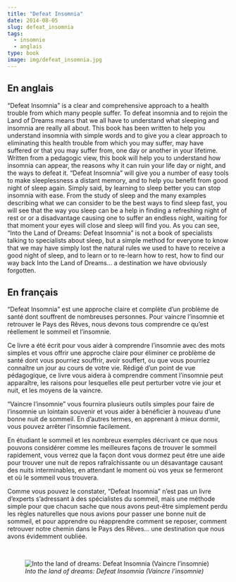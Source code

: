 ```yaml
---
title: "Defeat Insomnia"
date: 2014-08-05
slug: defeat_insomnia
tags:
  - insomnie
  - anglais
type: book
image: img/defeat_insomnia.jpg
---
```


## En anglais

"Defeat Insomnia" is a clear and comprehensive approach to a health trouble from which many people suffer.
To defeat insomnia and to rejoin the Land of Dreams means that we all have to understand what sleeping and insomnia are really all about.
This book has been written to help you understand insomnia with simple words and to give you a clear approach to eliminating this health trouble from which you may suffer, may have suffered or that you may suffer from, one day or another in your lifetime.
Written from a pedagogic view, this book will help you to understand how insomnia can appear, the reasons why it can ruin your life day or night, and the ways to defeat it.
"Defeat Insomnia" will give you a number of easy tools to make sleeplessness a distant memory, and to help you benefit from good night of sleep again.
Simply said, by learning to sleep better you can stop insomnia with ease.
From the study of sleep and the many examples describing what we can consider to be the best ways to find sleep fast, you will see that the way you sleep can be a help in finding a refreshing night of rest or or a disadvantage causing one to suffer an endless night, waiting for that moment your eyes will close and sleep will find you.
As you can see, "Into the Land of Dreams: Defeat Insomnia" is not a book of specialists talking to specialists about sleep, but a simple method for everyone to know that we may have simply lost the natural rules we used to have to receive a good night of sleep, and to learn or to re-learn how to rest, how to find our way back Into the Land of Dreams... a destination we have obviously forgotten. 

## En français

"Defeat Insomnia" est une approche claire et complète d'un problème de santé dont souffrent de nombreuses personnes.
Pour vaincre l'insomnie et retrouver le Pays des Rêves, nous devons tous comprendre ce qu'est réellement le sommeil et l'insomnie.

Ce livre a été écrit pour vous aider à comprendre l'insomnie avec des mots simples et vous offrir une approche claire pour éliminer ce problème de santé dont vous pourriez souffrir, avoir souffert, ou que vous pourriez connaître un jour au cours de votre vie.
Rédigé d'un point de vue pédagogique, ce livre vous aidera à comprendre comment l'insomnie peut apparaître, les raisons pour lesquelles elle peut perturber votre vie jour et nuit, et les moyens de la vaincre.

"Vaincre l'insomnie" vous fournira plusieurs outils simples pour faire de l'insomnie un lointain souvenir et vous aider à bénéficier à nouveau d'une bonne nuit de sommeil.
En d'autres termes, en apprenant à mieux dormir, vous pouvez arrêter l'insomnie facilement.

En étudiant le sommeil et les nombreux exemples décrivant ce que nous pouvons considérer comme les meilleures façons de trouver le sommeil rapidement, vous verrez que la façon dont vous dormez peut être une aide pour trouver une nuit de repos rafraîchissante ou un désavantage causant des nuits interminables, en attendant le moment où vos yeux se fermeront et où le sommeil vous trouvera.

Comme vous pouvez le constater, "Defeat Insomnia" n'est pas un livre d'experts s'adressant à des spécialistes du sommeil, mais une méthode simple pour que chacun sache que nous avons peut-être simplement perdu les règles naturelles que nous avions pour passer une bonne nuit de sommeil, et pour apprendre ou réapprendre comment se reposer, comment retrouver notre chemin dans le Pays des Rêves... une destination que nous avons évidemment oubliée.

<br>

![_Into the land of dreams: Defeat Insomnia (Vaincre l'insomnie)_](img/defeat_insomnia.jpg)
